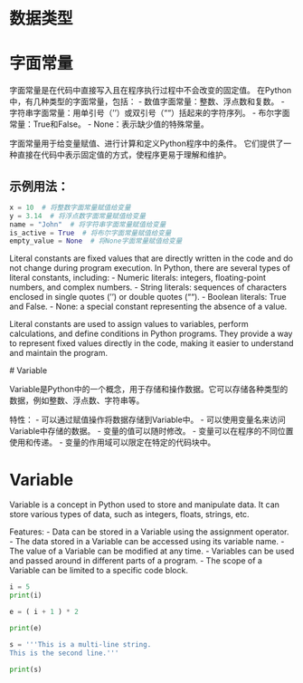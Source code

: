 # 数据类型

# 字面常量

字面常量是在代码中直接写入且在程序执行过程中不会改变的固定值。
在Python中，有几种类型的字面常量，包括：
- 数值字面常量：整数、浮点数和复数。
- 字符串字面常量：用单引号（''）或双引号（""）括起来的字符序列。
- 布尔字面常量：True和False。
- None：表示缺少值的特殊常量。

 字面常量用于给变量赋值、进行计算和定义Python程序中的条件。
 它们提供了一种直接在代码中表示固定值的方式，使程序更易于理解和维护。

## 示例用法：
```{python}
x = 10  # 将整数字面常量赋值给变量
y = 3.14  # 将浮点数字面常量赋值给变量
name = "John"  # 将字符串字面常量赋值给变量
is_active = True  # 将布尔字面常量赋值给变量
empty_value = None  # 将None字面常量赋值给变量
```

Literal constants are fixed values that are directly written in the code and do not change during program execution.
 In Python, there are several types of literal constants, including:
 - Numeric literals: integers, floating-point numbers, and complex numbers.
 - String literals: sequences of characters enclosed in single quotes ('') or double quotes ("").
 - Boolean literals: True and False.
 - None: a special constant representing the absence of a value.

 Literal constants are used to assign values to variables, perform calculations, and define conditions in Python programs.
 They provide a way to represent fixed values directly in the code, making it easier to understand and maintain the program.

 # Variable

Variable是Python中的一个概念，用于存储和操作数据。它可以存储各种类型的数据，例如整数、浮点数、字符串等。

特性：
- 可以通过赋值操作将数据存储到Variable中。
- 可以使用变量名来访问Variable中存储的数据。
- 变量的值可以随时修改。
- 变量可以在程序的不同位置使用和传递。
- 变量的作用域可以限定在特定的代码块中。


# Variable

Variable is a concept in Python used to store and manipulate data. It can store various types of data, such as integers, floats, strings, etc.

Features:
- Data can be stored in a Variable using the assignment operator.
- The data stored in a Variable can be accessed using its variable name.
- The value of a Variable can be modified at any time.
- Variables can be used and passed around in different parts of a program.
- The scope of a Variable can be limited to a specific code block.

```{python}
i = 5
print(i)

e = ( i + 1 ) * 2

print(e)

s = '''This is a multi-line string.
This is the second line.'''

print(s)
```
